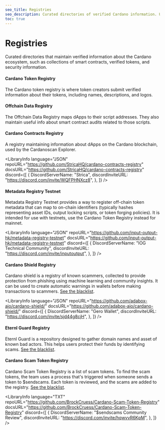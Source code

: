 ```yaml
---
seo_title: Registries
seo_description: Curated directories of verified Cardano information. Use registries of tokens, smart contracts, and security data to build a safer blockchain ecosystem.
toc: true
---
```



# Registries

Curated directories that maintain verified information about the Cardano ecosystem, such as collections of smart contracts, verified tokens, and security information.

#### Cardano Token Registry

The Cardano token registry is where token creators submit verified information about their tokens, including names, descriptions, and logos.

<LibraryInfo
  language="JSON"
  repoURL="https://github.com/cardano-foundation/cardano-token-registry"
  docsURL="https://github.com/cardano-foundation/cardano-token-registry/wiki"
/>

#### Offchain Data Registry

The Offchain Data Registry maps dApps to their script addresses. They also maintain useful info about smart contract audits related to those scripts.

<LibraryInfo
  language="JSON"
  repoURL="https://github.com/Cardano-Fans/crfa-offchain-data-registry"
  docsURL="https://github.com/Cardano-Fans/crfa-offchain-data-registry"
/>

#### Cardano Contracts Registry

A registry maintaining information about dApps on the Cardano blockchain, used by the Cardanoscan Explorer.

<LibraryInfo
  language="JSON"
  repoURL="https://github.com/StricaHQ/cardano-contracts-registry"
  docsURL="https://github.com/StricaHQ/cardano-contracts-registry"
  discord={[
    {
      DiscordServerName: "Strica",
      discordInviteURL: "https://discord.com/invite/WQFPHNXcz8",
    },
  ]}
/>

#### Metadata Registry Testnet

Metadata Registry Testnet provides a way to register off-chain token metadata that can map to on-chain identifiers (typically hashes representing asset IDs, output locking scripts, or token forging policies). It is intended for use with testnets, use the Cardano Token Registry instead for mainnet.

<LibraryInfo
  language="JSON"
  repoURL="https://github.com/input-output-hk/metadata-registry-testnet"
  docsURL="https://github.com/input-output-hk/metadata-registry-testnet"
  discord={[
    {
      DiscordServerName: "IOG Technical Community",
      discordInviteURL: "https://discord.com/invite/inputoutput",
    },
  ]}
/>

#### Cardano Shield Registry

Cardano shield is a registry of known scammers, collected to provide protection from phishing using machine learning and community insights. It can be used to create automatic warnings in wallets before making transactions to scammers. [See the blacklist](https://github.com/adabox-aio/cardano-shield/blob/main/config/blacklist.json).

<LibraryInfo
  language="JSON"
  repoURL="https://github.com/adabox-aio/cardano-shield/"
  docsURL="https://github.com/adabox-aio/cardano-shield/"
  discord={[
    {
      DiscordServerName: "Gero Wallet",
      discordInviteURL: "https://discord.com/invite/sjd44g8cjH",
    },
  ]}
/>

#### Eternl Guard Registry

Eternl Guard is a repository designed to gather domain names and asset of known bad actors. This helps users protect their funds by identifying scams. [See the blacklist](https://github.com/Tastenkunst/eternl-guard/tree/main/src/entries).

<LibraryInfo
  language="JSON"
  repoURL="https://github.com/Tastenkunst/eternl-guard"
  docsURL="https://github.com/Tastenkunst/eternl-guard"
/>

#### Cardano Scam Token Registry

Cardano Scam Token Registry is a list of scam tokens. To find the scam tokens, the team uses a process that's triggered when someone sends a token to $sendscams. Each token is reviewed, and the scams are added to the registry. [See the blacklist](https://github.com/BrockCruess/Cardano-Scam-Token-Registry/blob/main/scam-token-list).

<LibraryInfo
  language="TXT"
  repoURL="https://github.com/BrockCruess/Cardano-Scam-Token-Registry"
  docsURL="https://github.com/BrockCruess/Cardano-Scam-Token-Registry"
  discord={[
    {
      DiscordServerName: "$sendscams Community Review",
      discordInviteURL: "https://discord.com/invite/hqwvvR6KpM",
    },
  ]}
/>
